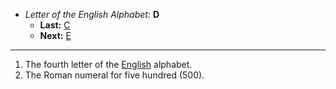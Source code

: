 *''Letter of the English Alphabet:'' '''D'''
**'''Last:''' [[C]]
**'''Next:''' [[E]]
----

#The fourth letter of the [[English]] alphabet.
#The Roman numeral for five hundred (500).